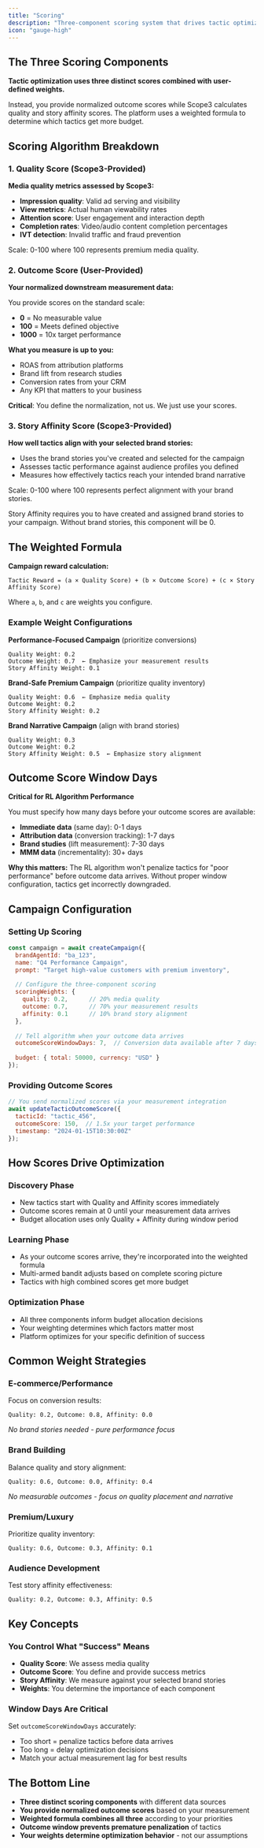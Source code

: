 ```yaml
---
title: "Scoring"
description: "Three-component scoring system that drives tactic optimization"
icon: "gauge-high"
---
```


## The Three Scoring Components

**Tactic optimization uses three distinct scores combined with user-defined weights.**

Instead, you provide normalized outcome scores while Scope3 calculates quality and story affinity scores. The platform uses a weighted formula to determine which tactics get more budget.

## Scoring Algorithm Breakdown

### 1. Quality Score (Scope3-Provided)

**Media quality metrics assessed by Scope3:**
- **Impression quality**: Valid ad serving and visibility
- **View metrics**: Actual human viewability rates
- **Attention score**: User engagement and interaction depth
- **Completion rates**: Video/audio content completion percentages
- **IVT detection**: Invalid traffic and fraud prevention

Scale: 0-100 where 100 represents premium media quality.

### 2. Outcome Score (User-Provided)

**Your normalized downstream measurement data:**

You provide scores on the standard scale:
- **0** = No measurable value
- **100** = Meets defined objective
- **1000** = 10x target performance

**What you measure is up to you:**
- ROAS from attribution platforms
- Brand lift from research studies
- Conversion rates from your CRM
- Any KPI that matters to your business

**Critical**: You define the normalization, not us. We just use your scores.

### 3. Story Affinity Score (Scope3-Provided)

**How well tactics align with your selected brand stories:**
- Uses the brand stories you've created and selected for the campaign
- Assesses tactic performance against audience profiles you defined
- Measures how effectively tactics reach your intended brand narrative

Scale: 0-100 where 100 represents perfect alignment with your brand stories.

<Note>
Story Affinity requires you to have created and assigned brand stories to your campaign. Without brand stories, this component will be 0.
</Note>

## The Weighted Formula

**Campaign reward calculation:**
```
Tactic Reward = (a × Quality Score) + (b × Outcome Score) + (c × Story Affinity Score)
```

Where `a`, `b`, and `c` are weights you configure.

### Example Weight Configurations

**Performance-Focused Campaign** (prioritize conversions)
```
Quality Weight: 0.2
Outcome Weight: 0.7  ← Emphasize your measurement results
Story Affinity Weight: 0.1
```

**Brand-Safe Premium Campaign** (prioritize quality inventory)
```
Quality Weight: 0.6  ← Emphasize media quality
Outcome Weight: 0.2
Story Affinity Weight: 0.2
```

**Brand Narrative Campaign** (align with brand stories)
```
Quality Weight: 0.3
Outcome Weight: 0.2
Story Affinity Weight: 0.5  ← Emphasize story alignment
```

## Outcome Score Window Days

**Critical for RL Algorithm Performance**

You must specify how many days before your outcome scores are available:
- **Immediate data** (same day): 0-1 days
- **Attribution data** (conversion tracking): 1-7 days  
- **Brand studies** (lift measurement): 7-30 days
- **MMM data** (incrementality): 30+ days

**Why this matters:** The RL algorithm won't penalize tactics for "poor performance" before outcome data arrives. Without proper window configuration, tactics get incorrectly downgraded.

## Campaign Configuration

### Setting Up Scoring

```javascript
const campaign = await createCampaign({
  brandAgentId: "ba_123",
  name: "Q4 Performance Campaign",
  prompt: "Target high-value customers with premium inventory",
  
  // Configure the three-component scoring
  scoringWeights: {
    quality: 0.2,      // 20% media quality
    outcome: 0.7,      // 70% your measurement results  
    affinity: 0.1      // 10% brand story alignment
  },
  
  // Tell algorithm when your outcome data arrives
  outcomeScoreWindowDays: 7,  // Conversion data available after 7 days
  
  budget: { total: 50000, currency: "USD" }
});
```

### Providing Outcome Scores

```javascript
// You send normalized scores via your measurement integration
await updateTacticOutcomeScore({
  tacticId: "tactic_456",
  outcomeScore: 150,  // 1.5x your target performance
  timestamp: "2024-01-15T10:30:00Z"
});
```

## How Scores Drive Optimization

### Discovery Phase
- New tactics start with Quality and Affinity scores immediately
- Outcome scores remain at 0 until your measurement data arrives
- Budget allocation uses only Quality + Affinity during window period

### Learning Phase
- As your outcome scores arrive, they're incorporated into the weighted formula
- Multi-armed bandit adjusts based on complete scoring picture
- Tactics with high combined scores get more budget

### Optimization Phase
- All three components inform budget allocation decisions
- Your weighting determines which factors matter most
- Platform optimizes for your specific definition of success

## Common Weight Strategies

### E-commerce/Performance
Focus on conversion results:
```
Quality: 0.2, Outcome: 0.8, Affinity: 0.0
```
*No brand stories needed - pure performance focus*

### Brand Building
Balance quality and story alignment:
```
Quality: 0.6, Outcome: 0.0, Affinity: 0.4  
```
*No measurable outcomes - focus on quality placement and narrative*

### Premium/Luxury
Prioritize quality inventory:
```
Quality: 0.6, Outcome: 0.3, Affinity: 0.1
```

### Audience Development
Test story affinity effectiveness:
```
Quality: 0.2, Outcome: 0.3, Affinity: 0.5
```

## Key Concepts

### You Control What "Success" Means

- **Quality Score**: We assess media quality
- **Outcome Score**: You define and provide success metrics
- **Story Affinity**: We measure against your selected brand stories
- **Weights**: You determine the importance of each component

### Window Days Are Critical

Set `outcomeScoreWindowDays` accurately:
- Too short = penalize tactics before data arrives
- Too long = delay optimization decisions
- Match your actual measurement lag for best results

## The Bottom Line

- **Three distinct scoring components** with different data sources
- **You provide normalized outcome scores** based on your measurement
- **Weighted formula combines all three** according to your priorities  
- **Outcome window prevents premature penalization** of tactics
- **Your weights determine optimization behavior** - not our assumptions